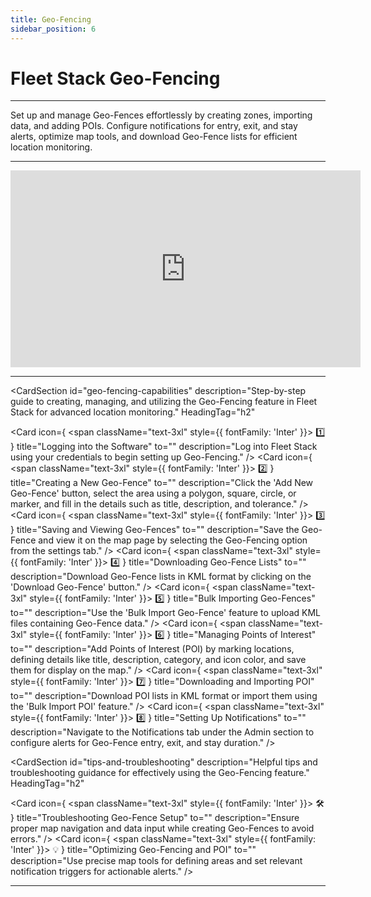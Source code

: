 ```yaml
---
title: Geo-Fencing
sidebar_position: 6
---
```


# Fleet Stack Geo-Fencing

---

Set up and manage Geo-Fences effortlessly by creating zones, importing data, and adding POIs. Configure notifications for entry, exit, and stay alerts, optimize map tools, and download Geo-Fence lists for efficient location monitoring.

---


<div style={{ display: 'flex', justifyContent: 'center', marginTop: '20px' }}>
  <iframe
    width="560"
    height="315"
    src="https://www.youtube.com/embed/Bjjg0m6sCN4?si=auyOC1iGm7PcsemS"
    title="Scheduled Reports Management Tutorial"
    frameBorder="0"
    allow="accelerometer; autoplay; clipboard-write; encrypted-media; gyroscope; picture-in-picture"
    allowFullScreen
  ></iframe>
</div>

---

<CardSection
  id="geo-fencing-capabilities"
  description="Step-by-step guide to creating, managing, and utilizing the Geo-Fencing feature in Fleet Stack for advanced location monitoring."
  HeadingTag="h2"
>
  <Card
    icon={
      <span className="text-3xl" style={{ fontFamily: 'Inter' }}>
        1️⃣
      </span>
    }
    title="Logging into the Software"
    to=""
    description="Log into Fleet Stack using your credentials to begin setting up Geo-Fencing."
  />
  <Card
    icon={
      <span className="text-3xl" style={{ fontFamily: 'Inter' }}>
        2️⃣
      </span>
    }
    title="Creating a New Geo-Fence"
    to=""
    description="Click the 'Add New Geo-Fence' button, select the area using a polygon, square, circle, or marker, and fill in the details such as title, description, and tolerance."
  />
  <Card
    icon={
      <span className="text-3xl" style={{ fontFamily: 'Inter' }}>
        3️⃣
      </span>
    }
    title="Saving and Viewing Geo-Fences"
    to=""
    description="Save the Geo-Fence and view it on the map page by selecting the Geo-Fencing option from the settings tab."
  />
  <Card
    icon={
      <span className="text-3xl" style={{ fontFamily: 'Inter' }}>
        4️⃣
      </span>
    }
    title="Downloading Geo-Fence Lists"
    to=""
    description="Download Geo-Fence lists in KML format by clicking on the 'Download Geo-Fence' button."
  />
  <Card
    icon={
      <span className="text-3xl" style={{ fontFamily: 'Inter' }}>
        5️⃣
      </span>
    }
    title="Bulk Importing Geo-Fences"
    to=""
    description="Use the 'Bulk Import Geo-Fence' feature to upload KML files containing Geo-Fence data."
  />
  <Card
    icon={
      <span className="text-3xl" style={{ fontFamily: 'Inter' }}>
        6️⃣
      </span>
    }
    title="Managing Points of Interest"
    to=""
    description="Add Points of Interest (POI) by marking locations, defining details like title, description, category, and icon color, and save them for display on the map."
  />
  <Card
    icon={
      <span className="text-3xl" style={{ fontFamily: 'Inter' }}>
        7️⃣
      </span>
    }
    title="Downloading and Importing POI"
    to=""
    description="Download POI lists in KML format or import them using the 'Bulk Import POI' feature."
  />
  <Card
    icon={
      <span className="text-3xl" style={{ fontFamily: 'Inter' }}>
        8️⃣
      </span>
    }
    title="Setting Up Notifications"
    to=""
    description="Navigate to the Notifications tab under the Admin section to configure alerts for Geo-Fence entry, exit, and stay duration."
  />
</CardSection>

<CardSection
  id="tips-and-troubleshooting"
  description="Helpful tips and troubleshooting guidance for effectively using the Geo-Fencing feature."
  HeadingTag="h2"
>
  <Card
    icon={
      <span className="text-3xl" style={{ fontFamily: 'Inter' }}>
        🛠
      </span>
    }
    title="Troubleshooting Geo-Fence Setup"
    to=""
    description="Ensure proper map navigation and data input while creating Geo-Fences to avoid errors."
  />
  <Card
    icon={
      <span className="text-3xl" style={{ fontFamily: 'Inter' }}>
        💡
      </span>
    }
    title="Optimizing Geo-Fencing and POI"
    to=""
    description="Use precise map tools for defining areas and set relevant notification triggers for actionable alerts."
  />
</CardSection>

---
<head>
  <title>Fleet Stack Geo-Fencing</title>
  <meta
    name="description"
    content="Comprehensive guide to using the Geo-Fencing feature in Fleet Stack, including setup, cluster visualization, and notification management."
  />
</head>
